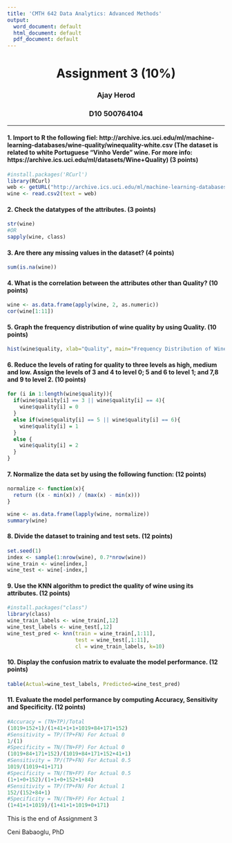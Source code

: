 ---
title: 'CMTH 642 Data Analytics: Advanced Methods'
output:
  word_document: default
  html_document: default
  pdf_document: default
---
<center> <h1> Assignment 3 (10%) </h1> </center>
<center>  <h3> Ajay Herod </h2> </center>
<center> <h3> D10 500764104 </h2> </center>
---


#### 1. Import to R the following fiel: http://archive.ics.uci.edu/ml/machine-learning-databases/wine-quality/winequality-white.csv (The dataset is related to white Portuguese "Vinho Verde" wine. For more info: https://archive.ics.uci.edu/ml/datasets/Wine+Quality) (3 points)
```{r}
#install.packages('RCurl')
library(RCurl)
web <- getURL("http://archive.ics.uci.edu/ml/machine-learning-databases/wine-quality/winequality-white.csv")
wine <- read.csv2(text = web)
```

#### 2. Check the datatypes of the attributes. (3 points)
```{r}
str(wine)
#OR
sapply(wine, class)
```
  
#### 3. Are there any missing values in the dataset? (4 points)
```{r}
sum(is.na(wine))
```

#### 4. What is the correlation between the attributes other than Quality? (10 points)
```{r}
wine <- as.data.frame(apply(wine, 2, as.numeric))
cor(wine[1:11])
```

#### 5. Graph the frequency distribution of wine quality by using Quality. (10 points)
```{r}
hist(wine$quality, xlab="Quality", main="Frequency Distribution of Wine Quality")
```

#### 6.	Reduce the levels of rating for quality to three levels as high, medium and low. Assign the levels of 3 and 4 to level 0; 5 and 6 to level 1; and 7,8 and 9 to level 2. (10 points)
```{r}
for (i in 1:length(wine$quality)){
  if(wine$quality[i] == 3 || wine$quality[i] == 4){
    wine$quality[i] = 0
  }
  else if(wine$quality[i] == 5 || wine$quality[i] == 6){
    wine$quality[i] = 1
  }
  else {
    wine$quality[i] = 2
  }
}
```

#### 7. Normalize the data set by using the following function: (12 points)
```{r}
normalize <- function(x){
  return ((x - min(x)) / (max(x) - min(x)))
}
```

```{r}
wine <- as.data.frame(lapply(wine, normalize))
summary(wine)
```

#### 8. Divide the dataset to training and test sets. (12 points)
```{r}
set.seed(1)
index <- sample(1:nrow(wine), 0.7*nrow(wine))
wine_train <- wine[index,]
wine_test <- wine[-index,]
```

#### 9. Use the KNN algorithm to predict the quality of wine using its attributes. (12 points)
```{r}
#install.packages("class")
library(class)
wine_train_labels <- wine_train[,12]
wine_test_labels <- wine_test[,12]
wine_test_pred <- knn(train = wine_train[,1:11],
                      test = wine_test[,1:11],
                      cl = wine_train_labels, k=10)
```

#### 10. Display the confusion matrix to evaluate the model performance. (12 points)
```{r}
table(Actual=wine_test_labels, Predicted=wine_test_pred)
```

#### 11. Evaluate the model performance by computing Accuracy, Sensitivity and Specificity. (12 points)
```{r}
#Accuracy = (TN+TP)/Total
(1019+152+1)/(1+41+1+1+1019+84+171+152)
#Sensitivity = TP/(TP+FN) For Actual 0
1/(1)
#Specificity = TN/(TN+FP) For Actual 0
(1019+84+171+152)/(1019+84+171+152+41+1)
#Sensitivity = TP/(TP+FN) For Actual 0.5
1019/(1019+41+171)
#Specificity = TN/(TN+FP) For Actual 0.5
(1+1+0+152)/(1+1+0+152+1+84)
#Sensitivity = TP/(TP+FN) For Actual 1
152/(152+84+1)
#Specificity = TN/(TN+FP) For Actual 1
(1+41+1+1019)/(1+41+1+1019+0+171)
```

This is the end of Assignment 3

Ceni Babaoglu, PhD